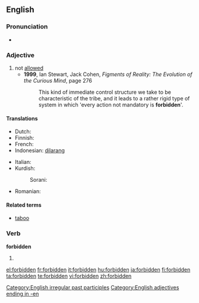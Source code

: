 ==English==
{{wikipedia}}

===Pronunciation===
* {{IPA|/'foɻbɪdən/}}
*: {{rhymes|ɪdən}}

===Adjective===
{{en-adj}}

# not [[allowed]]
#*'''1999''', Ian Stewart, Jack Cohen, ''Figments of Reality: The Evolution of the Curious Mind'', page 276
#*:This kind of immediate control structure we take to be characteristic of the tribe, and it leads to a rather rigid type of system in which 'every action not mandatory is '''forbidden''''.

====Translations====
{{trans-top|not allowed}}
* Dutch: {{t-|nl|verboden}}
* Finnish: {{t-|fi|kielletty}}
* French: {{t+|fr|interdit}}
* Indonesian: [[dilarang]]
{{trans-mid}}
* Italian: {{t+|it|vietato}}
* Kurdish:
*: Sorani: {{t|ku|قه‌ده‌غه‌|tr=qadagha|sc=KUchar}}
* Romanian: {{t-|ro|interzis}}
{{trans-bottom}}

====Related terms====
* [[taboo]]

===Verb===
'''forbidden'''

# {{past participle of|[[forbid]]}}

[[Category:English irregular past participles]]
[[Category:English adjectives ending in -en]]

[[el:forbidden]]
[[fr:forbidden]]
[[it:forbidden]]
[[hu:forbidden]]
[[ja:forbidden]]
[[fi:forbidden]]
[[ta:forbidden]]
[[te:forbidden]]
[[vi:forbidden]]
[[zh:forbidden]]